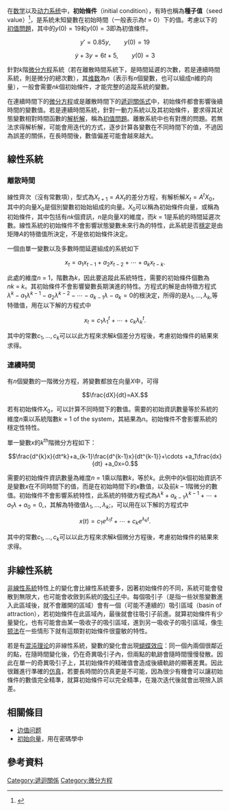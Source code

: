 在[[数学|数学]]以及[[动力系统|动力系统]]中，'''初始條件'''（initial condition），有時也稱為'''種子值'''（seed value）<ref>{{cite book |last=Baumol |first=William J. |title=Economic Dynamics: An Introduction |url=https://archive.org/details/economicdynamics0000baum_c7i2 |url-access=registration |location=London |publisher=Collier-Macmillan |edition=3rd |year=1970 |isbn=0-02-306660-1 }}</ref>{{rp|pp. 160}}，是系統未知變數在初始時間（一般表示為''t'' = 0）下的值。考慮以下的[[初值問題|初值問題]]，其中的<math>y(0) = 19 </math>和<math>y(0) = 3 </math>即為初值條件。

:<math> y' = 0.85 y,\qquad y(0) = 19 </math>
:<math>\dot y+3y=6t+5,\qquad y(0)=3</math>

針對''k''階[[微分方程|微分方程]]系統（若在離散時間系統下，是時間延遲的次數，若是連續時間系統，則是微分的總次數），其[[向量空间的维数|维数]]為''n''（表示有''n''個變數，也可以組成n維的向量），一般會需要''nk''個初始條件，才能完整的追蹤系統的變數。 

在連續時間下的[[微分方程|微分方程]]或是離散時間下的[[遞迴關係式|遞迴關係式]]中，初始條件都會影響後續時間的變數值。若是連續時間系統，針對一動力系統以及其初始條件，要求得其狀態變數相對時間函數的[[解析解|解析解]]，稱為[[初值問題|初值問題]]。離散系統中也有對應的問題。若無法求得解析解，可能會用迭代的方式，逐步計算各變數在不同時間下的值，不過因為誤差的關係，在長時間後，數值偏差可能會越來越大。

==線性系統==

===離散時間===
線性齊次{{le|矩陣差分方程|matrix difference equation}}（沒有常數項），型式為<math>X_{t+1}=AX_t</math>的差分方程，有解析解<math>X_t=A^tX_0</math>，其中的向量<math>X_0</math>是個別變數初始始組成的向量。<math>X_0</math>可以稱為初始條件向量，或稱為初始條件，其中包括有''nk''個資訊，''n''是向量''X''的維度，而''k'' = 1是系統的時間延遲次數。線性系統的初始條件不會影響狀態變數未來行為的特性，此系統是否[[穩定性理論|穩定]]是由矩陣''A''的特徵值所決定，不是依初始條件決定。

一個由單一變數以及多數時間延遲組成的系統如下

:<math>x_t=a_1x_{t-1} +a_2x_{t-2}+\cdots +a_kx_{t-k}.</math>

此處的維度''n'' = 1，階數為''k''，因此要追蹤此系統特性，需要的初始條件個數為''nk'' = ''k''。其初始條件不會影響變數長期演進的特性。方程式的解是由特徵方程式<math>\lambda^k-a_1\lambda^{k-1} -a_2\lambda^{k-2}-\cdots -a_{k-1}\lambda-a_k=0</math>的根決定，所得的是<math>\lambda_1, \dots , \lambda_k,</math>等特徵值，用在以下解的方程式中

:<math>x_t=c_1\lambda _1^t+\cdots + c_k\lambda _k^t.</math>

其中的常數<math>c_1, \dots , c_k</math>可以以此方程來求解''k''個差分方程後，考慮初始條件的結果來求得。

===連續時間===
有''n''個變數的一階微分方程，將變數都放在向量''X''中，可得

:<math>\frac{dX}{dt}=AX.</math>

若有初始條件<math>X_0</math>，可以計算不同時間下的數值。需要的初始資訊數量等於系統的維度''n''乘以系統階數''k'' = 1 of the system，其結果為''n''。初始條件不會影響系統的穩定性特性。

單一變數''x''的''k''<sup>th</sup>階微分方程如下：

:<math>\frac{d^{k}x}{dt^k}+a_{k-1}\frac{d^{k-1}x}{dt^{k-1}}+\cdots +a_1\frac{dx}{dt} +a_0x=0.</math>

需要的初始條件資訊數量為維度''n'' = 1乘以階數''k''，等於''k''。此例中的''k''個初始資訊不是變數''x''在不同時間下的值，而是在初始時間下的''x''數值，以及前''k'' – 1階微分的數值。初始條件不會影響系統特性，此系統的特徵方程式為<math>\lambda^k+a_{k-1}\lambda^{k-1}+\cdots +a_1\lambda +a_0=0,</math>，其解為特徵值<math>\lambda_1,\dots , \lambda_k;</math>，可以用在以下解的方程式中

:<math>x(t)=c_1e^{\lambda_1t}+\cdots + c_ke^{\lambda_kt}.</math>

其中的常數<math>c_1, \dots , c_k</math>可以以此方程來求解''k''個微分方程後，考慮初始條件的結果來求得。

==非線性系統==
[[非線性系統|非線性系統]]特性上的變化會比線性系統要多，因著初始條件的不同，系統可能會發散到無限大，也可能會收斂到系統的[[吸引子|吸引子]]中。每個吸引子（是指一些狀態變數進入此區域後，就不會離開的區域）會有一個（可能不連續的）吸引區域（basin of attraction），若初始條件在此區域內，最後就會往吸引子前進。就算初始條件有少量變化，也有可能會由某一吸收子的吸引區域，進到另一吸收子的吸引區域，像[[牛顿法|牛顿法]]在一些情形下就有這類對初始條件很靈敏的特性。

若是有[[混沌理论|混沌理论]]的非線性系統，變數的變化會出現[[蝴蝶效应|蝴蝶效应]]：同一個{{le|奇異吸引子|strange attractor}}內兩個很鄰近的點，在隨時間變化後，仍在奇異吸引子內，但兩點的軌跡會隨時間慢慢發散。因此在單一的奇異吸引子上，其初始條件的精確值會造成後續軌跡的顯著差異。因此很難進行準確的[[仿真|仿真]]，若要長時間的仿真更是不可能，因為很少有機會可以讓初始條件的數值完全精準，就算初始條件可以完全精準，在幾次迭代後就會出現捨入誤差。
==相關條目==
*[[边值问题|边值问题]]
*[[初始向量|初始向量]]，用在密碼學中

==參考資料==
{{reflist}}

[[Category:遞迴關係|Category:遞迴關係]]
[[Category:微分方程|Category:微分方程]]